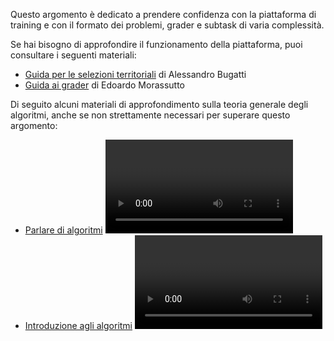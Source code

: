
Questo argomento è dedicato a prendere confidenza con la piattaforma di training e con il formato dei problemi, grader e subtask di varia complessità.

Se hai bisogno di approfondire il funzionamento della piattaforma, puoi consultare i seguenti materiali:

- [Guida per le selezioni territoriali](https://www.imparando.net/sito/olimpiadi_di_informatica/guida_sesta_edizione.pdf) <BookText /> di Alessandro Bugatti
- [Guida ai grader](https://wiki.olinfo.it/it/Guide/grader) <BookText /> di Edoardo Morassutto

Di seguito alcuni materiali di approfondimento sulla teoria generale degli algoritmi, anche se non strettamente necessari per superare questo argomento:

- [Parlare di algoritmi](https://youtu.be/8sr5Of-Bb1s) <Video /> ([slide](https://wiki.olinfo.it/2021/parlare_di_algoritmi.pdf)) di Giorgio Audrito (stage PO 2021)
- [Introduzione agli algoritmi](https://youtu.be/OWfg-uqAgeQ) <Video /> ([appunti](https://wiki.olinfo.it/2022/lezione_1_-_algoritmica.pdf)) di Andrea Ciprietti (stage PO 2022)

